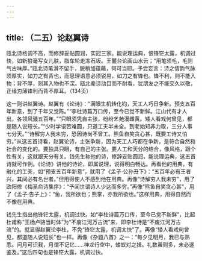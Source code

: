 ```yaml
---
---
---
```

title: （二五）论赵翼诗
---




瓯北诗格调不高，而修辞妥贴圆润，实冠三家。能说理运典，恨锋铓太露，机调过快，如新狼毫写女儿肤，脂车轮走冻石坂。王麓台论画山水云；“用笔须毛，毛则气古味厚。”瓯北诗笔滑不留手，脱稍加蕴藉，何可当耶。予尝妄言：诗之情韵气脉须厚实，如刀之有背也，而思理语意必须锐易，如刀之有锋也。锋不利，则不能入物；背不厚，则其入物也不深。瓯北辈诗动目而不耐看，犹朋友之不能交久以敬，正缘刃薄锋利而背不厚耳。（134页）

这一则讲赵翼诗。赵翼有《论诗》：“满眼生机转化钧，天工人巧日争新。预支五百年新意，到了千年又觉陈。”“李杜诗篇万口传，至今已觉不新鲜。江山代有才人出，各领风骚五百年。”“只眼须凭自主张，纷纷艺苑漫雌黄。矮人看戏何曾见，都是随人说短长。”“少时学语苦难圆，只道工夫半未全。到老始知非力取，三分人事七分天。”“诗解穷人我未穷，恐因诗尚不曾工。熊鱼自笑贪心甚，既要工诗又怕穷。”从这五首诗看，赵翼论诗，主张争新，因为天工人巧都在争新，是符合自然和社会的变化的。要独具只眼，有自己的主张。要人工和天分的结合，像风格，跟个性有关，这就跟天分有关。钱先生称他的诗，修辞妥贴圆润，能说理运典，这五首诗就可作例。《论诗》讲他的诗论，即属说理，说得明白畅达。再看他的用典，有融化的工夫，如“预支五百年新意”，就用了《孟子·公孙丑下》：“五百年必有王者兴，其间必有名世者。”但用得使人不感到他在用典。再像“诗解穷人我未穷”，用了欧阳修《梅圣俞诗集序》：“予闻世谓诗人少达而多穷。”再像“熊鱼自笑贪心甚”，用了《孟子·告子上》：“鱼，我所欲也；熊掌，亦我所欲也。”这样用典，用得自然而不像在用典。

钱先生指出他锋铓太露，机调过快。如“李杜诗篇万口传，至今已觉不新鲜”，比起杜甫称“王杨卢骆当时体”为“不废江河万古流”来，即李杜诗是“不废江河万古流”的。就显得赵翼论李杜，不免“锋铓太露，机调太快”了。再像“矮人看戏何曾见，都道随人说短长”也一样。再像《杂题八首》之一：“每夕见明月，我已与熟悉。问月可识我，月谓不记忆……神龙行空中，蝼蚁对之揖。礼数虽则多，未必遂鉴及。”这后四句也是锋铓大露，机调过快。